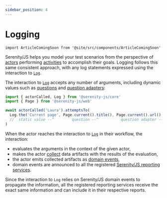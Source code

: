 ```yaml
---
sidebar_position: 4
---
```


# Logging

```mdx-code-block
import ArticleComingSoon from '@site/src/components/ArticleComingSoon'
```

Serenity/JS helps you model your test scenarios from the perspective of [actors](/api/core/class/Actor) performing [activities](/api/core/class/Activity) to accomplish their goals.
Logging follows this same consistent approach, with any log statements expressed using the interaction to [`Log`](/api/core/class/Log).

The interaction to [`Log`](/api/core/class/Log) accepts any number of arguments, including dynamic values such as [questions](/api/core/class/Question)
and [question adapters](/api/core#QuestionAdapter):

```typescript
import { actorCalled, Log } from '@serenity-js/core'
import { Page } from '@serenity-js/web'

await actorCalled('Laura').attemptsTo(
  Log.the('Current page', Page.current().title(), Page.current().url().href),
  //  static value --^        question --^          question adapter --^
)
```

When the actor reaches the interaction to [`Log`](/api/core/class/Log) in their workflow, the interaction:
- evaluates the arguments in the context of the given actor,
- makes the actor [collect](/api/core/class/Actor#collect) data artifacts with the results of the evaluation,
- the actor emits collected artifacts as [domain events](/handbook/reporting/domain-events),
- domain events are announced to all the registered [Serenity/JS reporting services](/handbook/reporting/).

Since the interaction to `Log` relies on Serenity/JS domain events to propagate the information,
all the registered reporting services receive the exact same information and can include it in their respective reports.
